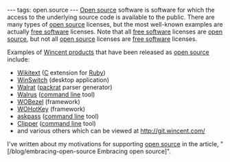---
tags: open.source
---
[[Open source]] software is software for which the access to the underlying source code is available to the public. There are many types of [[open source]] licenses, but the most well-known  examples are actually [[free software]] licenses. Note that all [[free software]] licenses are [[open source]], but not all [[open source]] licenses are [[free software]] licenses.

Examples of [[Wincent products]] that have been released as [[open source]] include:

* [[Wikitext]] ([[C]] extension for [[Ruby]])
* [[WinSwitch]] (desktop application)
* [[Walrat]] ([[packrat]] parser generator)
* [[Walrus]] ([[command line]] tool)
* [[WOBezel]] (framework)
* [[WOHotKey]] (framework)
* [[askpass]] ([[command line]] tool)
* [[Clipper]] ([[command line]] tool)
* and various others which can be viewed at http://git.wincent.com/

I've written about my motivations for supporting [[open source]] in the article, "[/blog/embracing-open-source Embracing open source]".
